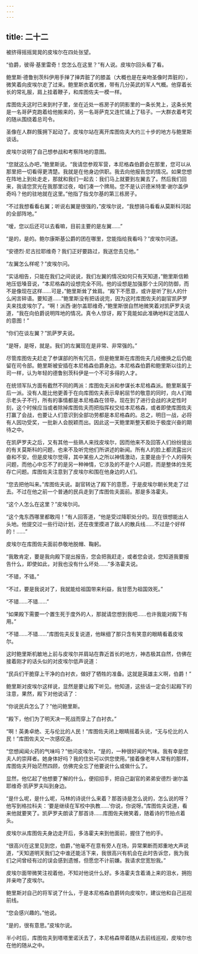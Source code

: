 ```yaml
---
---
---
```

title: 二十二
---



被挤得摇摇晃晃的皮埃尔在四处张望。

“伯爵，彼得·基里雷奇！您怎么在这里？”有人说。皮埃尔回头看了看。

鲍里斯·德鲁别茨科伊用手掸了掸弄脏了的膝盖（大概也是在亲吻圣像时弄脏的），微笑着向皮埃尔走了过来。鲍里斯衣着优雅，带有几分英武的军人气概。他穿着长长的常礼服，肩上挂着鞭子，和库图佐夫一模一样。

库图佐夫这时已来到村子里，坐在近处一栋房子的阴影里的一条长凳上，这条长凳是一名哥萨克跑着给他搬来的，另一名哥萨克又连忙铺上了毯子。一大群衣着考究的随从围绕着总司令。

圣像在人群的簇拥下起动了。皮埃尔站在离开库图佐夫大约三十步的地方与鲍里斯谈话。

皮埃尔说明了自己想参战和考察阵地的意图。

“您就这么办吧，”鲍里斯说。“我请您参观军营，本尼格森伯爵会在那里，您可以从那里把一切看得更清楚。我就是在他身边供职。我去向他报告您的情况。如果您想在阵地上到处走走，那就和我们一起去：我们马上就要到左翼去了。然后我们回来，我请您赏光在我那里过夜，咱们凑一个牌局。您不是认识德米特里·谢尔盖伊奇吗？他的驻地就在这里。”他指了指戈尔基的第三栋房子。

“不过我想看看右翼；听说右翼是很强的，”皮埃尔说，“我想骑马看看从莫斯科河起的全部阵地。”

“嗳，您以后还可以去看嘛，目前主要的是左翼……”

“是的，是的。鲍尔康斯基公爵的团在哪里，您能指给我看吗？”皮埃尔问道。

“安德烈·尼古拉耶维奇？我们正好要路过，我送您去见他。”

“左翼怎么样呢？”皮埃尔问。

“实话相告，只能在我们之间说说，我们左翼的情况如何只有天知道，”鲍里斯信赖地压低嗓音说，“本尼格森的设想完全不同。他的设想是加强那个土冈的防御，而不是像现在这样……可是，”鲍里斯耸了耸肩。“殿下不愿意，或许是听了别人的什么闲言碎语。要知道……”鲍里斯没有把话说完，因为这时库图佐夫的副官凯萨罗夫来找皮埃尔了。“啊！派西·谢尔盖耶维奇，”鲍里斯很自然地微笑着对凯萨罗夫说道，“我在向伯爵说明阵地的情况。真令人惊讶，殿下竟能如此准确地料定法国人的意图！”

“你们在谈左翼？”凯萨罗夫说。

“是呀，是呀，就是。我们的左翼现在是非常、非常强的。”

尽管库图佐夫赶走了参谋部的所有冗员，但是鲍里斯在库图佐夫几经撤换之后仍能留在司令部。鲍里斯被安插在本尼格森伯爵身边。本尼格森伯爵和鲍里斯以往的上司一样，认为年轻的德鲁别茨科伊是一个不可多得的人才。

在统领军队方面有截然不同的两派：库图佐夫派和参谋长本尼格森派。鲍里斯属于后一派。没有人能比他更善于在向库图佐夫表示卑躬屈节的敬意的同时，向人们暗示老头子不行，所有的事情都是本尼格森在领导。现在到了进行会战的决定性时刻，这个时候应当或者除掉库图佐夫而把指挥权交给本尼格森，或者即使库图佐夫打赢了会战，也要让人们意识到全部功劳都是本尼格森的。总之，明日一战，必将有人因功受奖，一批新人会脱颖而出。因此这一天鲍里斯整天都处于极度兴奋的期待之中。

在凯萨罗夫之后，又有其他一些熟人来找皮埃尔，因而他来不及回答人们纷纷提出的有关莫斯科的问题，也来不及听完他们所讲述的新闻。所有人的脸上都流露出兴奋和不安。但是皮埃尔觉得，其中某些人之所以神情激动，主要是由于个人的得失问题，而他心中忘不了的是另一种神情，它涉及的不是个人问题，而是整体的生死存亡问题。库图佐夫注意到了皮埃尔和围在他身边的人们。

“您去把他叫来。”库图佐夫说。副官转达了殿下的意愿，于是皮埃尔朝长凳走了过去。不过在他之前一个普通的民兵走到了库图佐夫面前。那是多洛霍夫。

“这个人怎么在这里？”皮埃尔问。

“这个鬼东西哪里都敢闯！”有人回答道，“他是受过降职处分的。现在很想能出人头地。他提交过一些行动计划，还在夜里摸进了敌人的散兵线……不过是个好样的！……”

皮埃尔在库图佐夫面前恭敬地脱帽、鞠躬。

“我敢肯定，要是我向殿下提出报告，您会把我赶走，或者您会说，您知道我要报告什么，即使如此，对我也没有什么坏处……”多洛霍夫说。

“不错，不错。”

“不过，要是我说对了，我就能给祖国带来利益，我甘愿为祖国效死。”

“不错……不错……”

“如果殿下需要一个置生死于度外的人，那就请您想到我吧……也许我能对殿下有用。”

“不错……不错……”库图佐夫反复说道，他眯细了那只含有笑意的眼睛看着皮埃尔。

这时鲍里斯机敏地上前与皮埃尔并肩站在靠近首长的地方，神态极其自然，仿佛在接着刚才的话头似的对皮埃尔低声说道：

“民兵们干脆穿上干净的白衬衣，做好了牺牲的准备。这就是英雄主义啊，伯爵！”

鲍里斯对皮埃尔这样说，显然是要让殿下听见。他知道，这些话一定会引起殿下的注意，果然，殿下对他说话了：

“你说民兵怎么了？”他问鲍里斯。

“殿下，他们为了明天决一死战而穿上了白衬衣。”

“啊！英勇卓绝、无与伦比的人民！”库图佐夫闭上眼睛摇着头说，“无与伦比的人民！”库图佐夫又一次感叹道。

“您想闻闻火药的气味吗？”他问皮埃尔，“是的，一种很好闻的气味。我有幸是您夫人的崇拜者。她身体好吗？我的住处可以供您使用。”接着像老年人常有的那样，库图佐夫开始茫然四顾，仿佛完全忘了他要说什么或做什么了。

显然，他忆起了他想要了解的什么，便招招手，把自己副官的弟弟安德烈·谢尔盖耶维奇·凯萨罗夫叫到身边。

“是什么呢，是什么呢，马林的诗说什么来着？那首诗是怎么说的，怎么说的呀？他写到格拉科夫：‘要是继续在军校中执教……’你说，你说呀。”库图佐夫说道，看来他就要笑了。凯萨罗夫朗读了那首诗……库图佐夫微笑着，随着诗的节拍点着头。

皮埃尔从库图佐夫身边走开后，多洛霍夫来到他面前，握住了他的手。

“很高兴在这里见到您，伯爵，”他毫不在意有旁人在场，异常果断而郑重地大声说道，“天知道明天我们之中谁还能活下来，我很高兴有机会在此时告诉您，我为我们之间曾经有过的误会感到遗憾，但愿您不计前嫌。我请求您宽恕我。”

皮埃尔面带微笑注视着他，不知对他说什么好。多洛霍夫含着涌上来的泪水，拥抱并亲吻了皮埃尔。

鲍里斯对自己的将军说了什么，于是本尼格森伯爵转向皮埃尔，建议他和自己巡视前线。

“您会感兴趣的。”他说。

“是的，很有意思。”皮埃尔说。

半小时后，库图佐夫到塔塔里诺沃去了，本尼格森带着随从去前线巡视，皮埃尔也在他的随从之中。